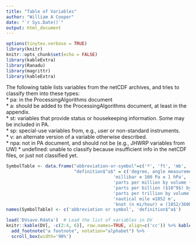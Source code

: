 ```yaml
---
title: "Table of Variables"
author: "William A Cooper"
date: "`r Sys.Date()`"
output: html_document
---
```


```r
options(tinytex.verbose = TRUE)
library(knitr)
knitr::opts_chunk$set(echo = FALSE)
library(kableExtra)
library(Ranadu)
library(magrittr)
library(kableExtra)
```

The following table lists variables from the netCDF archives, and tries to classify them into these types:  
* pa: in the ProcessingAlgorithms document  
* a:  should be added to the ProcessingAlgorithms document, at least in the appendix.  
* st: variables that provide status or housekeeping information. Some may be included in PA.  
* sp: special-use variables from, e.g., user or non-standard instruments.  
* v: an alternate version of a variable otherwise described.  
* npa: not in PA document, and should not be (e.g., JHWRP variables from UW)
* undefined: unable to classify because insufficient info in the netCDF files, or just not classified yet.  




```r
SymbolTable <- data.frame("abbreviation-or-symbol"=c('º', 'ft', 'mb', 'ppmv', 'ppbv', 'pptv', 'n mi', 'kt'),
                          "definition$^a$" = c('degree, angle measurement ≡ $\\pi/180$', 'foot ≡ 0.3048 m',
                                         'millibar ≡ 100 Pa ≡ 1 hPa',
                                         'parts per million by volume (see item 4 above)',
                                         'parts per billion ($10^9$) by volume (see item 4 above)',
                                         'parts per trillion by volume (see item 4 above)',
                                         'nautical mile ≡1852 m',
                                         'knot (n mi/hour) ≡ (1852/3600) m/s = 0.514444… m/s'))
names(SymbolTable) <- c('abbreviation or symbol', 'definition$^a$')
```

```r
load('DVsave.Rdata')  # Load the list of variables in DV
knitr::kable(DV[, -c(2:4, 6)], row.names=TRUE, align=c('cc')) %>% kable_styling(bootstrap_options = 'bordered') %>%
  add_footnote("a footnote", notation="alphabet") %>%
  scroll_box(width='90%')
```

